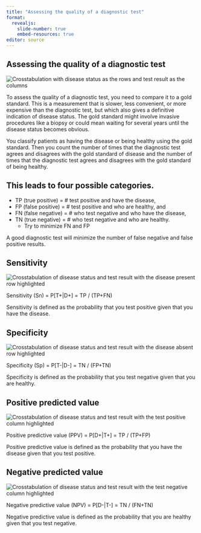 ```yaml
---
title: "Assessing the quality of a diagnostic test"
format: 
  revealjs:
    slide-number: true
    embed-resources: true
editor: source
---
```


## Assessing the quality of a diagnostic test

![](images/diagnostic-01.png "Crosstabulation with disease status as the rows and test result as the columns")

::: notes
To assess the quality of a diagnostic test, you need to compare it to a gold standard. This is a measurement that is slower, less convenient, or more expensive than the diagnostic test, but which also gives a definitive indication of disease status. The gold standard might involve invasive procedures like a biopsy or could mean waiting for several years until the disease status becomes obvious.

You classify patients as having the disease or being healthy using the gold standard. Then you count the number of times that the diagnostic test agrees and disagrees with the gold standard of disease and the number of times that the diagnostic test agrees and disagrees with the gold standard of being healthy.
:::

## This leads to four possible categories.

-   TP (true positive) = # test positive and have the disease,
-   FP (false positive) = # test positive and who are healthy, and
-   FN (false negative) = # who test negative and who have the disease,
-   TN (true negative) = # who test negative and who are healthy.
    -   Try to minimize FN and FP

::: notes    
A good diagnostic test will minimize the number of false negative and false positive results.
:::

## Sensitivity

![](images/diagnostic-02.png "Crosstabulation of disease status and test result with the disease present row highlighted")

Sensitivity (Sn) = P[T+|D+] = TP / (TP+FN)

::: notes
Sensitivity is defined as the probability that you test positive given that you have the disease.
:::

## Specificity

![](images/diagnostic-03.png "Crosstabulation of disease status and test result with the disease absent row highlighted")

Specificity (Sp) = P[T-|D-] = TN / (FP+TN)

::: notes
Specificity is defined as the probability that you test negative given that you are healthy.
:::

## Positive predicted value

![](images/diagnostic-04.png "Crosstabulation of disease status and test result with the test positive column highlighted")

Positive predictive value (PPV) = P[D+|T+] = TP / (TP+FP)

::: notes
Positive predictive value is defined as the probability that you have the disease given that you test positive.
:::

## Negative predicted value

![](images/diagnostic-05.png "Crosstabulation of disease status and test result with the test negative column highlighted")

Negative predictive value (NPV) = P[D-|T-] = TN / (FN+TN)

::: notes
Negative predictive value is defined as the probability that you are healthy given that you test negative.
:::


